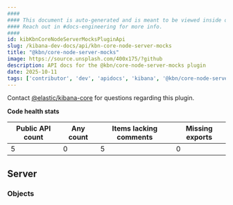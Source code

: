 ```yaml
---
####
#### This document is auto-generated and is meant to be viewed inside our experimental, new docs system.
#### Reach out in #docs-engineering for more info.
####
id: kibKbnCoreNodeServerMocksPluginApi
slug: /kibana-dev-docs/api/kbn-core-node-server-mocks
title: "@kbn/core-node-server-mocks"
image: https://source.unsplash.com/400x175/?github
description: API docs for the @kbn/core-node-server-mocks plugin
date: 2025-10-11
tags: ['contributor', 'dev', 'apidocs', 'kibana', '@kbn/core-node-server-mocks']
---
```




Contact [@elastic/kibana-core](https://github.com/orgs/elastic/teams/kibana-core) for questions regarding this plugin.

**Code health stats**

| Public API count  | Any count | Items lacking comments | Missing exports |
|-------------------|-----------|------------------------|-----------------|
| 5 | 0 | 5 | 0 |

## Server

### Objects
<DocDefinitionList data={kbnCoreNodeServerMocksObj.server.objects}/>

